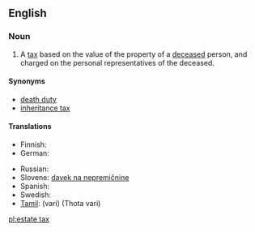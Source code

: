 {{wikipedia}}
==English==

===Noun===
{{en-noun|sg=[[estate]] [[tax]]|es}}

# A [[tax]] based on the value of the property of a [[deceased]] person, and charged on the personal representatives of the deceased.

====Synonyms====
*[[death duty]]
*[[inheritance tax]]

====Translations====
{{trans-top|tax on the property of a deceased person}}
* Finnish: {{t-|fi|perintövero}}
* German: {{t|de|Erbschaftsteuer|f}}
{{trans-mid}}
* Russian: {{t|ru|налог на наследство|m|sc=Cyrl|tr=nalóg na naslédstvo}}
* Slovene: [[davek na nepremičnine]] {{m}}
* Spanish: {{t-|es|impuesto sucesorio}}
* Swedish: {{t|sv|arvskatt|c}}
* [[Tamil]]: {{t|ta|வரி|xs=Tamil}} (vari) (Thota vari)
{{trans-bottom}}

[[pl:estate tax]]
